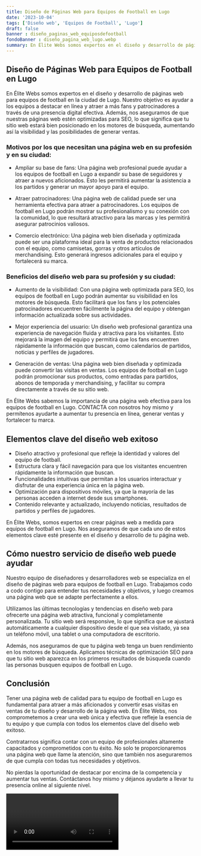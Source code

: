 ```yaml
---
title: Diseño de Páginas Web para Equipos de Football en Lugo
date: '2023-10-04'
tags: ['Diseño web', 'Equipos de Football', 'Lugo']
draft: false
banner : diseño_paginas_web_equiposdefootball
fondoBanner : diseño_pagina_web_lugo.webp
summary: En Élite Webs somos expertos en el diseño y desarrollo de páginas web para equipos de football en la ciudad de Lugo. Nuestro objetivo es ayudar a los equipos a destacar en línea y atraer a más fans y patrocinadores a través de una presencia digital efectiva. Además, nos aseguramos de que nuestras páginas web estén optimizadas para SEO, lo que significa que tu sitio web estará bien posicionado en los motores de búsqueda, aumentando así la visibilidad y las posibilidades de generar ventas.
---
```


## Diseño de Páginas Web para Equipos de Football en Lugo

En Élite Webs somos expertos en el diseño y desarrollo de páginas web para equipos de football en la ciudad de Lugo. Nuestro objetivo es ayudar a los equipos a destacar en línea y atraer a más fans y patrocinadores a través de una presencia digital efectiva. Además, nos aseguramos de que nuestras páginas web estén optimizadas para SEO, lo que significa que tu sitio web estará bien posicionado en los motores de búsqueda, aumentando así la visibilidad y las posibilidades de generar ventas.

### Motivos por los que necesitan una página web en su profesión y en su ciudad:

- Ampliar su base de fans: Una página web profesional puede ayudar a los equipos de football en Lugo a expandir su base de seguidores y atraer a nuevos aficionados. Esto les permitirá aumentar la asistencia a los partidos y generar un mayor apoyo para el equipo.

- Atraer patrocinadores: Una página web de calidad puede ser una herramienta efectiva para atraer a patrocinadores. Los equipos de football en Lugo podrán mostrar su profesionalismo y su conexión con la comunidad, lo que resultará atractivo para las marcas y les permitirá asegurar patrocinios valiosos.

- Comercio electrónico: Una página web bien diseñada y optimizada puede ser una plataforma ideal para la venta de productos relacionados con el equipo, como camisetas, gorras y otros artículos de merchandising. Esto generará ingresos adicionales para el equipo y fortalecerá su marca.

### Beneficios del diseño web para su profesión y su ciudad:

- Aumento de la visibilidad: Con una página web optimizada para SEO, los equipos de football en Lugo podrán aumentar su visibilidad en los motores de búsqueda. Esto facilitará que los fans y los potenciales patrocinadores encuentren fácilmente la página del equipo y obtengan información actualizada sobre sus actividades.

- Mejor experiencia del usuario: Un diseño web profesional garantiza una experiencia de navegación fluida y atractiva para los visitantes. Esto mejorará la imagen del equipo y permitirá que los fans encuentren rápidamente la información que buscan, como calendarios de partidos, noticias y perfiles de jugadores.

- Generación de ventas: Una página web bien diseñada y optimizada puede convertir las visitas en ventas. Los equipos de football en Lugo podrán promocionar sus productos, como entradas para partidos, abonos de temporada y merchandising, y facilitar su compra directamente a través de su sitio web.

En Élite Webs sabemos la importancia de una página web efectiva para los equipos de football en Lugo. CONTACTA con nosotros hoy mismo y permítenos ayudarte a aumentar tu presencia en línea, generar ventas y fortalecer tu marca.

<GifSeo />

<Cta />

## Elementos clave del diseño web exitoso

- Diseño atractivo y profesional que refleje la identidad y valores del equipo de football.
- Estructura clara y fácil navegación para que los visitantes encuentren rápidamente la información que buscan.
- Funcionalidades intuitivas que permitan a los usuarios interactuar y disfrutar de una experiencia única en la página web.
- Optimización para dispositivos móviles, ya que la mayoría de las personas acceden a internet desde sus smartphones.
- Contenido relevante y actualizado, incluyendo noticias, resultados de partidos y perfiles de jugadores.

En Élite Webs, somos expertos en crear páginas web a medida para equipos de football en Lugo. Nos aseguramos de que cada uno de estos elementos clave esté presente en el diseño y desarrollo de tu página web.

## Cómo nuestro servicio de diseño web puede ayudar

Nuestro equipo de diseñadores y desarrolladores web se especializa en el diseño de páginas web para equipos de football en Lugo. Trabajamos codo a codo contigo para entender tus necesidades y objetivos, y luego creamos una página web que se adapte perfectamente a ellos.

Utilizamos las últimas tecnologías y tendencias en diseño web para ofrecerte una página web atractiva, funcional y completamente personalizada. Tu sitio web será responsive, lo que significa que se ajustará automáticamente a cualquier dispositivo desde el que sea visitado, ya sea un teléfono móvil, una tablet o una computadora de escritorio.

Además, nos aseguramos de que tu página web tenga un buen rendimiento en los motores de búsqueda. Aplicamos técnicas de optimización SEO para que tu sitio web aparezca en los primeros resultados de búsqueda cuando las personas busquen equipos de football en Lugo.

## Conclusión

Tener una página web de calidad para tu equipo de football en Lugo es fundamental para atraer a más aficionados y convertir esas visitas en ventas de tu diseño y desarrollo de la página web. En Élite Webs, nos comprometemos a crear una web única y efectiva que refleje la esencia de tu equipo y que cumpla con todos los elementos clave del diseño web exitoso.

Contratarnos significa contar con un equipo de profesionales altamente capacitados y comprometidos con tu éxito. No solo te proporcionaremos una página web que llame la atención, sino que también nos aseguraremos de que cumpla con todas tus necesidades y objetivos.

No pierdas la oportunidad de destacar por encima de la competencia y aumentar tus ventas. Contáctanos hoy mismo y déjanos ayudarte a llevar tu presencia online al siguiente nivel.

<Video />

<CtaBot job='Equipos de Football' city='Lugo'/>

<Gmaps query='Lugo+españa+maps' />